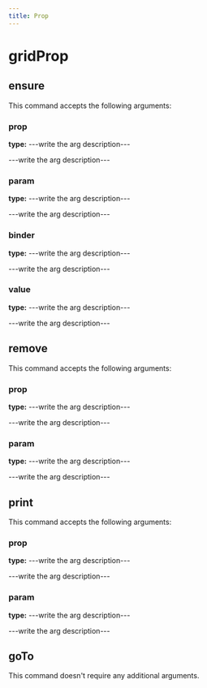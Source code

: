 ```yaml
---
title: Prop
---
```


# gridProp

## ensure

This command accepts the following arguments:

### prop
**type:** ---write the arg description---

---write the arg description---

### param
**type:** ---write the arg description---

---write the arg description---

### binder
**type:** ---write the arg description---

---write the arg description---

### value
**type:** ---write the arg description---

---write the arg description---


## remove

This command accepts the following arguments:

### prop
**type:** ---write the arg description---

---write the arg description---

### param
**type:** ---write the arg description---

---write the arg description---


## print

This command accepts the following arguments:

### prop
**type:** ---write the arg description---

---write the arg description---

### param
**type:** ---write the arg description---

---write the arg description---


## goTo


This command doesn't require any additional arguments.

